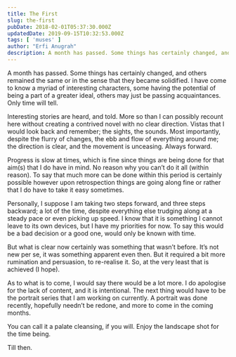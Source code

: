 ```yaml
---
title: The First
slug: the-first
pubDate: 2018-02-01T05:37:30.000Z
updatedDate: 2019-09-15T10:32:53.000Z
tags: [ 'muses' ]
author: "Erfi Anugrah"
description: A month has passed. Some things has certainly changed, and others remained the same or in the sense that they became solidified. I have come to know a myriad of interesting characters, some having the potential of being a part of a greater ideal, others may just be passing acquaintances. Only time will tell.
---
```


A month has passed. Some things has certainly changed, and others remained the same or in the sense that they became solidified. I have come to know a myriad of interesting characters, some having the potential of being a part of a greater ideal, others may just be passing acquaintances. Only time will tell.

Interesting stories are heard, and told. More so than I can possibly recount here without creating a contrived novel with no clear direction. Vistas that I would look back and remember; the sights, the sounds. Most importantly, despite the flurry of changes, the ebb and flow of everything around me; the direction is clear, and the movement is unceasing. Always forward.

Progress is slow at times, which is fine since things are being done for that aim(s) that I do have in mind. No reason why you can’t do it all (within reason). To say that much more can be done within this period is certainly possible however upon retrospection things are going along fine or rather that I do have to take it easy sometimes.

Personally, I suppose I am taking two steps forward, and three steps backward; a lot of the time, despite everything else trudging along at a steady pace or even picking up speed. I know that it is something I cannot leave to its own devices, but I have my priorities for now. To say this would be a bad decision or a good one, would only be known with time.

But what is clear now certainly was something that wasn’t before. It’s not new per se, it was something apparent even then. But it required a bit more rumination and persuasion, to re-realise it. So, at the very least that is achieved (I hope).

As to what is to come, I would say there would be a lot more. I do apologise for the lack of content, and it is intentional. The next thing would have to be the portrait series that I am working on currently. A portrait was done recently, hopefully needn’t be redone, and more to come in the coming months.

You can call it a palate cleansing, if you will. Enjoy the landscape shot for the time being.

Till then.
